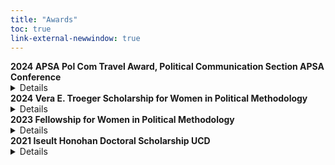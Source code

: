 ```yaml
---
title: "Awards"
toc: true 
link-external-newwindow: true
---
```


**2024 APSA Pol Com Travel Award, Political Communication Section APSA Conference**
<details>
<summary>Details</summary>
::: {.justify}

The Executive Committee of the Political Communication section selected high caliber students to receive the travel award from the Political Communication section of APSA. 

**Award:** $500. 

**Presented Paper:** "Grandstanding in the EU? Elites Crisis Communication under the Spotlight"
:::
</details>

**2024 Vera E. Troeger Scholarship for Women in Political Methodology**
<details>
<summary>Details</summary>
::: {.justify}

The Essex Summer School in Social Science Data Analysis awards the Vera E. Troeger Scholarship for Women in Political Methodology. These awards are intended to encourage methodological training among female graduate students in political science and to honour the work of Professor Vera E. Troeger, a leading figure in quantitative social science research and a powerful voice in the promotion of women in political science. 

**Award:** The scholarship provides a tuition waiver to attend in-person to one of our two-week sessions in the 2024 Essex Summer School in Social Science Data Analysis (ESS).

**Course:** "Ideal Point Estimation, Item Response Theory, and Scaling Methods for Surveys and Behaviour" 

:::
</details>

**2023 Fellowship for Women in Political Methodology**
<details>
<summary>Details</summary>
::: {.justify}

The Summer School for Women* in Political Methodology is hosted by several female researchers from various European Universities. The Summer School has the aim of establishing a European network of women working in political methodology and data science.The 2023 edition was funded by the University of Basel, the department of Political Science and the Freiwillige Akademische Gesellschaft Basel. 

**Award:** The fellowship covered full tuition cost and accommodation for seven days. 

**Courses:** R packages and Functions, Advanced Graphics in R, Web-Scraping, Text Analysis, Word Embeddings, Images as Data.

:::
</details>

**2021 Iseult Honohan Doctoral Scholarship UCD**
<details>
<summary>Details</summary>
::: {.justify}

The aim of the scholarship is to attract applicants of the highest academic calibre to pursue a PhD in the UCD School of Politics and International Relations, and to provide them with the training, experience and mentorship necessary to their professional development.

**Award:** The scholarship covers full fees and provides a living stipend of €25,000 per year for up to four years. 

:::
</details>